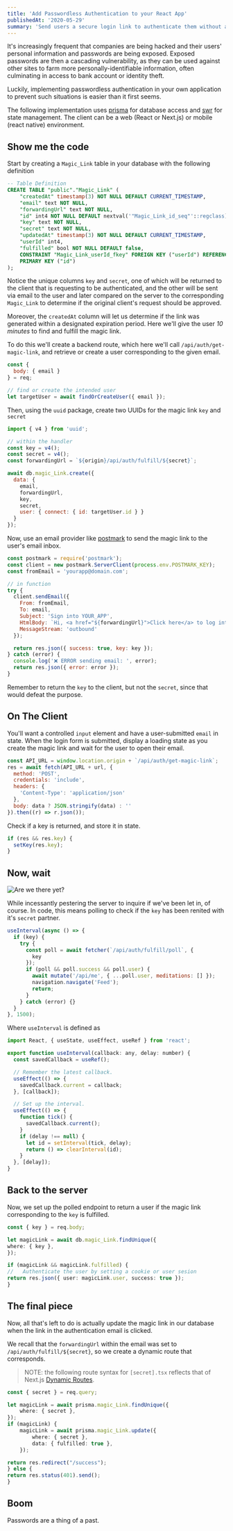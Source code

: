 ```yaml
---
title: 'Add Passwordless Authentication to your React App'
publishedAt: '2020-05-29'
summary: 'Send users a secure login link to authenticate them without a password. '
---
```


It's increasingly frequent that companies are being hacked and their users' personal information and passwords are being exposed. Exposed passwords are then a cascading vulnerability, as they can be used against other sites to farm more personally-identifiable information, often culminating in access to bank account or identity theft.

Luckily, implementing passwordless authentication in your own application to prevent such situations is easier than it first seems.

The following implementation uses [prisma](https://prisma.io) for database access and [swr](https://swr.vercel.app) for state management. The client can be a web (React or Next.js) or mobile (react native) environment.

## Show me the code

Start by creating a `Magic_Link` table in your database with the following definition

```sql
-- Table Definition
CREATE TABLE "public"."Magic_Link" (
    "createdAt" timestamp(3) NOT NULL DEFAULT CURRENT_TIMESTAMP,
    "email" text NOT NULL,
    "forwardingUrl" text NOT NULL,
    "id" int4 NOT NULL DEFAULT nextval('"Magic_Link_id_seq"'::regclass),
    "key" text NOT NULL,
    "secret" text NOT NULL,
    "updatedAt" timestamp(3) NOT NULL DEFAULT CURRENT_TIMESTAMP,
    "userId" int4,
    "fulfilled" bool NOT NULL DEFAULT false,
    CONSTRAINT "Magic_Link_userId_fkey" FOREIGN KEY ("userId") REFERENCES "public"."User"("id") ON DELETE SET NULL ON UPDATE CASCADE,
    PRIMARY KEY ("id")
);
```

Notice the unique columns `key` and `secret`, one of which will be returned to the client that is requesting to be authenticated, and the other will be sent via email to the user and later compared on the server to the corresponding `Magic_Link` to determine if the original client's request should be approved.

Moreover, the `createdAt` column will let us determine if the link was generated within a designated expiration period. Here we'll give the user _10 minutes_ to find and fulfill the magic link.

To do this we'll create a backend route, which here we'll call `/api/auth/get-magic-link`, and retrieve or create a user corresponding to the given email.

```js
const {
  body: { email }
} = req;

// find or create the intended user
let targetUser = await findOrCreateUser({ email });
```

Then, using the `uuid` package, create two UUIDs for the magic link `key` and `secret`

```js
import { v4 } from 'uuid';

// within the handler
const key = v4();
const secret = v4();
const forwardingUrl = `${origin}/api/auth/fulfill/${secret}`;

await db.magic_Link.create({
  data: {
    email,
    forwardingUrl,
    key,
    secret,
    user: { connect: { id: targetUser.id } }
  }
});
```

Now, use an email provider like [postmark](https://postmarkapp.com) to send the magic link to the user's email inbox.

```js
const postmark = require('postmark');
const client = new postmark.ServerClient(process.env.POSTMARK_KEY);
const fromEmail = 'yourapp@domain.com';

// in function
try {
  client.sendEmail({
    From: fromEmail,
    To: email,
    Subject: 'Sign into YOUR_APP',
    HtmlBody: `Hi, <a href="${forwardingUrl}">Click here</a> to log into YOUR_APP.`,
    MessageStream: 'outbound'
  });

  return res.json({ success: true, key: key });
} catch (error) {
  console.log('❌ ERROR sending email: ', error);
  return res.json({ error: error });
}
```

Remember to return the `key` to the client, but not the `secret`, since that would defeat the purpose.

## On The Client

You'll want a controlled `input` element and have a user-submitted `email` in state. When the login form is submitted, display a loading state as you create the magic link and wait for the user to open their email.

```javascript
const API_URL = window.location.origin + `/api/auth/get-magic-link`;
res = await fetch(API_URL + url, {
  method: 'POST',
  credentials: 'include',
  headers: {
    'Content-Type': 'application/json'
  },
  body: data ? JSON.stringify(data) : ''
}).then((r) => r.json());
```

Check if a key is returned, and store it in state.

```js
if (res && res.key) {
  setKey(res.key);
}
```

## Now, wait

![Are we there yet?](/images/passwordless-login/are-we-there-yet.jpg)

While incessantly pestering the server to inquire if we've been let in, of course. In code, this means polling to check if the `key` has been renited with it's `secret` partner.

```jsx:LoginScreen.jsx
useInterval(async () => {
  if (key) {
    try {
      const poll = await fetcher(`/api/auth/fulfill/poll`, {
        key
      });
      if (poll && poll.success && poll.user) {
        await mutate('/api/me', { ...poll.user, meditations: [] });
        navigation.navigate('Feed');
        return;
      }
    } catch (error) {}
  }
}, 1500);
```

Where `useInterval` is defined as

```jsx:useInterval.jsx
import React, { useState, useEffect, useRef } from 'react';

export function useInterval(callback: any, delay: number) {
  const savedCallback = useRef();

  // Remember the latest callback.
  useEffect(() => {
    savedCallback.current = callback;
  }, [callback]);

  // Set up the interval.
  useEffect(() => {
    function tick() {
      savedCallback.current();
    }
    if (delay !== null) {
      let id = setInterval(tick, delay);
      return () => clearInterval(id);
    }
  }, [delay]);
}
```

## Back to the server

Now, we set up the polled endpoint to return a user if the magic link corresponding to the `key` is fulfilled.

```ts:/api/auth/fulfill/poll.ts
const { key } = req.body;

let magicLink = await db.magic_Link.findUnique({
where: { key },
});

if (magicLink && magicLink.fulfilled) {
//   Authenticate the user by setting a cookie or user sesion
return res.json({ user: magicLink.user, success: true });
}

```

## The final piece

Now, all that's left to do is actually update the magic link in our database when the link in the authentication email is clicked.

We recall that the `forwardingUrl` within the email was set to `/api/auth/fulfill/${secret}`, so we create a dynamic route that corresponds.

> NOTE: the following route syntax for `[secret].tsx` reflects that of Next.js [Dynamic Routes](https://nextjs.org/docs/api-routes/dynamic-api-routes).

```ts:/api/auth/fulfill/[secret].ts
const { secret } = req.query;

let magicLink = await prisma.magic_Link.findUnique({
    where: { secret },
});
if (magicLink) {
    magicLink = await prisma.magic_Link.update({
        where: { secret },
        data: { fulfilled: true },
    });

return res.redirect("/success");
} else {
return res.status(401).send();
}

```

## Boom

Passwords are a thing of a past.
